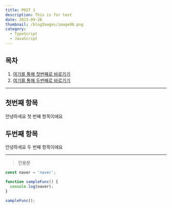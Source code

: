 ```yaml
---
title: POST 1
description: This is for test
date: 2023-09-28
thumbnail: /blogImages/image00.png
category:
  - TypeScript
  - JavaScript
---
```


## 목차
1. [여기를 통해 첫번째로 바로가기](#첫번째-항목)
2. [여기를 통해 두번째로 바로가기](#두번째-항목)

---

## 첫번째 항목
안녕하세요 첫 번째 항목이에요

## 두번째 항목
안녕하세요 두 번째 항목이에요

---
> 인용문

```ts
const naver = 'naver';

function sampleFunc() {
  console.log(naver);
}

sampleFunc();
```

